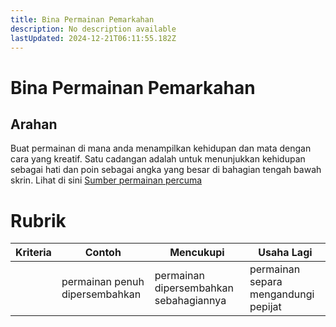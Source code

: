 ```yaml
---
title: Bina Permainan Pemarkahan
description: No description available
lastUpdated: 2024-12-21T06:11:55.182Z
---
```


# Bina Permainan Pemarkahan

## Arahan

Buat permainan di mana anda menampilkan kehidupan dan mata dengan cara yang kreatif. Satu cadangan adalah untuk menunjukkan kehidupan sebagai hati dan poin sebagai angka yang besar di bahagian tengah bawah skrin. Lihat di sini [Sumber permainan percuma](https://www.kenney.nl/)

# Rubrik

| Kriteria | Contoh              | Mencukupi                    | Usaha Lagi          |
| -------- | ---------------------- | --------------------------- | -------------------------- |
|          | permainan penuh dipersembahkan | permainan dipersembahkan sebahagiannya | permainan separa mengandungi pepijat |
